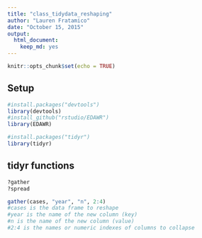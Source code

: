 ```yaml
---
title: "class_tidydata_reshaping"
author: "Lauren Fratamico"
date: "October 15, 2015"
output: 
  html_document: 
    keep_md: yes
---
```


```r
knitr::opts_chunk$set(echo = TRUE)
```

## Setup


```r
#install.packages("devtools")
library(devtools)
#install_github("rstudio/EDAWR")
library(EDAWR)

#install.packages("tidyr")
library(tidyr)
```


## tidyr functions
```r
?gather
?spread

gather(cases, "year", "n", 2:4)
#cases is the data frame to reshape
#year is the name of the new column (key)
#n is the name of the new column (value)
#2:4 is the names or numeric indexes of columns to collapse


```

